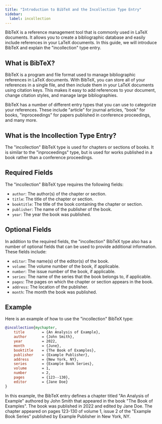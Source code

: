 ```yaml
---
title: "Introduction to BibTeX and the Incollection Type Entry"
sidebar:
  label: incollection
---
```



BibTeX is a reference management tool that is commonly used in LaTeX documents. It allows you to create a bibliographic database and easily include references in your LaTeX documents. In this guide, we will introduce BibTeX and explain the "incollection" type entry.

<CiteDrive/>

## What is BibTeX?

BibTeX is a program and file format used to manage bibliographic references in LaTeX documents. With BibTeX, you can store all of your references in a single file, and then include them in your LaTeX documents using citation keys. This makes it easy to add references to your document, change citation styles, and manage large bibliographies.

BibTeX has a number of different entry types that you can use to categorize your references. These include "article" for journal articles, "book" for books, "inproceedings" for papers published in conference proceedings, and many more.

## What is the Incollection Type Entry?

The "incollection" BibTeX type is used for chapters or sections of books. It is similar to the "inproceedings" type, but is used for works published in a book rather than a conference proceedings.

## Required Fields

The "incollection" BibTeX type requires the following fields:

-   `author`: The author(s) of the chapter or section.
-   `title`: The title of the chapter or section.
-   `booktitle`: The title of the book containing the chapter or section.
-   `publisher`: The name of the publisher of the book.
-   `year`: The year the book was published.

## Optional Fields

In addition to the required fields, the "incollection" BibTeX type also has a number of optional fields that can be used to provide additional information. These fields include:

-   `editor`: The name(s) of the editor(s) of the book.
-   `volume`: The volume number of the book, if applicable.
-   `number`: The issue number of the book, if applicable.
-   `series`: The name of the series that the book belongs to, if applicable.
-   `pages`: The pages on which the chapter or section appears in the book.
-   `address`: The location of the publisher.
-   `month`: The month the book was published.

## Example

Here is an example of how to use the "incollection" BibTeX type:

```bibtex
@incollection{mychapter,
	title        = {An Analysis of Example},
	author       = {John Smith},
	year         = 2022,
	month        = {June},
	booktitle    = {The Book of Examples},
	publisher    = {Example Publisher},
	address      = {New York, NY},
	series       = {Example Book Series},
	volume       = 1,
	number       = 2,
	pages        = {123--130},
	editor       = {Jane Doe}
}

```

In this example, the BibTeX entry defines a chapter titled "An Analysis of Example" authored by John Smith that appeared in the book "The Book of Examples". The book was published in 2022 and edited by Jane Doe. The chapter appeared on pages 123-130 of volume 1, issue 2 of the "Example Book Series" published by Example Publisher in New York, NY.
